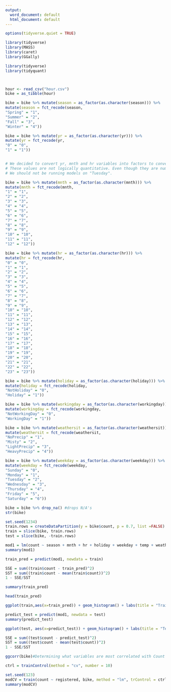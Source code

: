 ---
output:
  word_document: default
  html_document: default
---


```{r library, message=FALSE}
options(tidyverse.quiet = TRUE)

library(tidyverse)
library(MASS)
library(caret)
library(GGally)
```



```{r Task 1, message=FALSE}

library(tidyverse)
library(tidyquant)



hour <- read_csv("hour.csv")
bike = as_tibble(hour)

bike = bike %>% mutate(season = as_factor(as.character(season))) %>%
mutate(season = fct_recode(season,
"Spring" = "1",
"Summer" = "2",
"Fall" = "3",
"Winter" = "4"))

bike = bike %>% mutate(yr = as_factor(as.character(yr))) %>%
mutate(yr = fct_recode(yr,
"0" = "0",
"1" = "1"))


# We decided to convert yr, mnth and hr variables into factors to convert them to categorical variables. 
# These values are not logically quantitative. Even though they are numbers they represent a categorical/string value. 
# We should not be running models on "Tuesday". 

bike = bike %>% mutate(mnth = as_factor(as.character(mnth))) %>%
mutate(mnth = fct_recode(mnth,
"1" = "1",
"2" = "2",
"3" = "3",
"4" = "4",
"5" = "5",
"6" = "6",
"7" = "7",
"8" = "8",
"9" = "9",
"10" = "10",
"11" = "11",
"12" = "12"))

bike = bike %>% mutate(hr = as_factor(as.character(hr))) %>%
mutate(hr = fct_recode(hr,
"0" = "0",
"1" = "1",
"2" = "2",
"3" = "3",
"4" = "4",
"5" = "5",
"6" = "6",
"7" = "7",
"8" = "8",
"9" = "9",
"10" = "10",
"11" = "11",
"12" = "12",
"13" = "13",
"14" = "14",
"15" = "15",
"16" = "16",
"17" = "17",
"18" = "18",
"19" = "19",
"20" = "20",
"21" = "21",
"22" = "22",
"23" = "23"))

bike = bike %>% mutate(holiday = as_factor(as.character(holiday))) %>%
mutate(holiday = fct_recode(holiday,
"NotHoliday" = "0",
"Holiday" = "1"))

bike = bike %>% mutate(workingday = as_factor(as.character(workingday))) %>%
mutate(workingday = fct_recode(workingday,
"NotWorkingDay" = "0",
"WorkingDay" = "1"))

bike = bike %>% mutate(weathersit = as_factor(as.character(weathersit))) %>%
mutate(weathersit = fct_recode(weathersit,
"NoPrecip" = "1",
"Misty" = "2",
"LightPrecip" = "3",
"HeavyPrecip" = "4"))

bike = bike %>% mutate(weekday = as_factor(as.character(weekday))) %>%
mutate(weekday = fct_recode(weekday,
"Sunday" = "0",
"Monday" = "1",
"Tuesday" = "2",
"Wednesday" = "3", 
"Thursday" = "4",
"Friday" = "5",
"Saturday" = "6"))

bike = bike %>% drop_na() #drops N/A's
str(bike)
```


```{r Task 2, message=FALSE}
set.seed(1234)
train.rows = createDataPartition(y = bike$count, p = 0.7, list =FALSE)
train = slice(bike, train.rows)
test = slice(bike, -train.rows)

```


```{r Task 3}

mod1 = lm(count ~ season + mnth + hr + holiday + weekday + temp + weathersit, train)
summary(mod1)


```


```{r Task 4}

train_pred = predict(mod1, newdata = train)

SSE = sum((train$count - train_pred)^2)
SST = sum((train$count - mean(train$count))^2)
1 - SSE/SST

summary(train_pred)

head(train_pred)

ggplot(train,aes(x=train_pred)) + geom_histogram() + labs(title = "Train Prediction")

```


```{r Task 5}

predict_test = predict(mod1, newdata = test)
summary(predict_test)

ggplot(test, aes(x=predict_test)) + geom_histogram() + labs(title = "Test Prediction")

```



```{r Task 6}

SSE = sum((test$count - predict_test)^2)
SST = sum((test$count - mean(test$count))^2)
1 - SSE/SST

```






```{r Task 7}
ggcorr(bike)#Determining what variables are most correlated with Count

ctrl = trainControl(method = "cv", number = 10)

set.seed(123)
modCV = train(count ~ registered, bike, method = "lm", trControl = ctrl, metric = "Rsquared")
summary(modCV)

```

